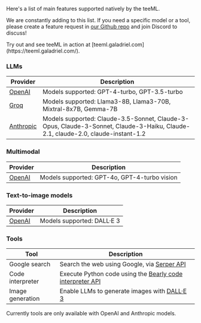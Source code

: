 Here's a list of main features supported natively by the teeML.

We are constantly adding to this list. If you need a specific model or a tool, please create a feature request in [our Github repo](https://github.com/galadriel-ai/contracts/issues/new?assignees=&labels=enhancement&projects=&template=feature-request.md&title=) and join Discord to discuss!

<Tip>
    Try out and see teeML in action at [teeml.galadriel.com](https://teeml.galadriel.com/).
</Tip>


### LLMs

| Provider                                          | Description                                           |
| ------------------------------------------------- | ----------------------------------------------------- |
| [OpenAI](https://platform.openai.com/docs/models) | Models supported: GPT-4-turbo, GPT-3.5-turbo         |
| [Groq](https://console.groq.com/docs/models)      | Models supported: Llama3-8B, Llama3-70B, Mixtral-8x7B, Gemma-7B |
| [Anthropic](https://docs.anthropic.com/en/docs/about-claude/models)      | Models supported: Claude-3.5-Sonnet, Claude-3-Opus, Claude-3-Sonnet, Claude-3-Haiku, Claude-2.1, claude-2.0, claude-instant-1.2 |

### Multimodal

| Provider                                          | Description                                           |
| ------------------------------------------------- | ----------------------------------------------------- |
| [OpenAI](https://platform.openai.com/docs/models) | Models supported: GPT-4o, GPT-4-turbo vision        |

### Text-to-image models

| Provider                                                 | Description                 |
| -------------------------------------------------------- | --------------------------- |
| [OpenAI](https://platform.openai.com/docs/models/dall-e) | Models supported: DALL·E 3 |


### Tools

| Tool          | Description                                |
| ------------- | ------------------------------------------ |
| Google search | Search the web using Google, via [Serper API](https://serper.dev/) |
| Code interpreter | Execute Python code using the [Bearly code interpreter API](https://python.langchain.com/docs/integrations/tools/bearly) |
| Image generation | Enable LLMs to generate images with [DALL·E 3](https://platform.openai.com/docs/guides/images/usage) |

<Tip>
    Currently tools are only available with OpenAI and Anthropic models.
</Tip>

